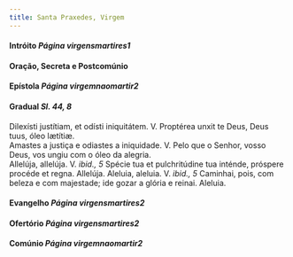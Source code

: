 ```yaml
---
title: Santa Praxedes, Virgem
---
```


<h4 class="text-center">
  Intróito <em>Página virgensmartires1</em>
</h4>

<h4 class="text-center">Oração, Secreta e Postcomúnio</h4>

<h4 class="text-center">
  Epístola <em>Página virgemnaomartir2</em>
</h4>

<h4 class="text-center">
  Gradual <em>Sl. 44, 8</em>
</h4>
<div class="container-fluid">
  <div class="row">
    <span class="text-justify">
      Dilexísti justítiam, et odísti iniquitátem. V. Proptérea unxit te Deus,
      Deus tuus, óleo lætítiæ.
    </div>
    <span class="text-justify">
      Amastes a justiça e odiastes a iniquidade. V. Pelo que o Senhor, vosso
      Deus, vos ungiu com o óleo da alegria.
    </div>
    <span class="text-justify">
      Allelúja, allelúja. V. <em>ibid., 5</em> Spécie tua et pulchritúdine tua
      inténde, próspere procéde et regna. Allelúja.
    </div>
    <span class="text-justify">
      Aleluia, aleluia. V. <em>ibid., 5</em> Caminhai, pois, com beleza e com
      majestade; ide gozar a glória e reinai. Aleluia.
    </div>
</div>

<h4 class="text-center">
  Evangelho <em>Página virgensmartires2</em>
</h4>

<h4 class="text-center">
  Ofertório <em>Página virgensmartires2</em>
</h4>

<h4 class="text-center">
  Comúnio <em>Página virgemnaomartir2</em>
</h4>
